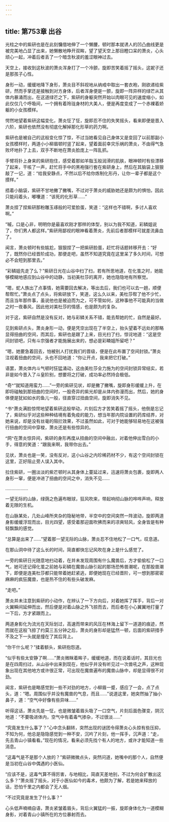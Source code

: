 ```yaml
---
---
---
```

title: 第753章 出谷
---



光柱之中的紫研也是在此刻慵借地伸了一个懒腰，顿时那本就诱人的凹凸曲线更是被完美地凸显了出来，她懒散地睁开双眸，望了望天空上那目瞪口呆的萧炎，心头顽心一起，冲着后者丢了一个暗含秋波的羞涩眼神过去。

天空上，接收到这秋波的萧炎浑身打了一个冷颤，旋即苦笑着摇了摇头，这妮子还是那孩子心性。

身形一动，缓缓地降下身形，萧炎目不斜视地从纳戒中取出一套衣袍，刚欲递给紫研，然而手掌还是接触到对方身体，后者浑身便是一颤，旋即一阵异样的绿芒从其体内暴涌而出，在这道绿芒之下，紫研的身躯突然开始以肉眼可见的速度缩小，如此仅仅几个呼吸间，一个拥有着玲珑身材的大美人，便是再度变成了一个赤裸着娇躯的小女孩模样。

愕然地望着紫研这幅变化，萧炎怔了怔，旋即忍不住的失笑摇头，看来即便是晋入六阶，紫研也依然没有彻底化解掉那化形草的药力啊。

紫研也是被自己的这般变化惊了惊，不过当她看见自己身体又是变回了以前那副小女孩模样时，两道小小柳眉顿时竖了起来，望着面前幸灾乐祸的萧炎，不由得气急败坏地扑了上去，双手不断地在萧炎脸庞上一阵乱抓。

手臂将扑上身来的紫研抱住，感受着那如羊脂玉般润滑的肌肤，眼神顿时有些漂移了起来，干咳了一声，赶忙将手中的黑袍强行套在紫研身上，然后在其脑袋上狠狠敲了一记，道：“给我安静点，不然以后不给你炼制化形丹，让你一辈子都是这个摸样。”

捂着小脑袋，紫研不甘地撇了撇嘴，不过对于萧炎的威胁她还是颇为的惧怕，因此只能闷着头，嘟囔道：“该死的化形草……”

萧炎捏了捏紫研那粉雕玉琢般的可爱脸蛋，笑道：“这样也不错啊，多讨人喜欢啊。”

“嘁，口是心非，明明你是最喜欢刚才那样的体型，别以为我不知道，彩鳞姐说了，你们男人都这样。”紫研用鄙视的眼神看着萧炎，先前后者那模样可就差流鼻血了。

闻言，萧炎顿时有些尴尬，狠狠捏了一把紫研脸蛋，赶忙将话题转移开去：“好了，既然你已经晋阶成功，那便走吧，虽然不知道究竟在这里呆了多久时间，可想必不会短到那里去。”

“彩鳞姐先走了么？”紫研日光在山谷中扫了扫，若有所思地道，在化茧之时，她能够模糊地感应到山谷中的动静，当初美杜莎的离开，她也隐隐地有所察觉。

“嗯，蛇人族出了点事情，她需要回去解决，等出去后，我们也可以去一趟，顺便帮帮忙。”萧炎点了点头，将紫研放下，笑道，这么久以来，美杜莎帮了他不少忙，而且当年那件事，虽说他也是被迫而为之，可不管如何，这种事他不可能真的当做之时一夜春风，因此他对美杜莎的情感，也是颇为的复杂。

对于这，紫研自然是没有反对，她与彩鳞关系不错，能去帮她的忙，自然是最好。

见到紫研点头，萧炎身形一动，便是凭空出现在了半空上，抬头望着不远处的那略显得扭曲的空间，而其后，紫研也是跟了上来，目光扫了扫，惊诧地道：“这是空间封锁吧，只有斗宗强者才能施展出来的，想必是彩瞵姐所留吧？”

“嗯，她要急着回去，怕被别人打扰我们的晋级，便是在此布置了空间封锁。”萧炎注视着扭曲的空间，头也不回地道：“你让开点，我来把它打破。”

语罢，萧炎体内斗气顿时狂猛涌动，这由美杜莎全力施为的空间封锁异常结实，若非是如今晋入了斗皇阶别，想要将之打破，成功率必然持会极低。

^奇^“就知道用蛮力……”一旁的紫研见状，却是撇了撇嘴，旋即身形缓缓上升，在即将碰触到那扭曲的空间时，一股奇异的紫光却是从体内弥漫而出，然后，她的身体便是犹如如水的鱼儿一般，径直穿过扭曲空间，旋即消失不见。

^书^萧炎满脸惊愕地望着紫研这般举动，片刻后方才苦笑着摇了摇头，他倒是忘记了，紫研似乎对这些种种结境有着免疫的能力，想当年那内院设置的药库结界，对她来说，却是没有丝毫的阻拦效果，不过虽然如此，可对于她能够轻易地在这被强行扭曲的空间中穿梭，萧炎还是有些惊异的。

^网^在萧炎惊异间，紫研的身形再度从扭曲的空间中融出，对着他伸出雪白的小手，得意的笑道：“跟我来啊，我带你出去。”

见状，萧炎也是一笑，没有反对，这小山谷之内珍稀药材不少，有这个空间封锁在这里，正好阻止旁人误入其中。

拉住紫研，一圈淡淡的紫芒顿时从其身体上蔓延过来，迅速将萧炎包裹，旋即两人身形一窜，便是冲进了扭曲的空间之中，消失不见……

………………

一望无际的山脉，绿荫之色遍布眼球，狂风吹来，带起响彻山脉的哗哗声响，释放着无限的生机。

在山脉某处，几处山峰所夹杂的隐秘地带，半空中的空间突然一阵波动，旋即两道身影缓缓浮现而出，目光四望，感受着那迎面吹拂而来的凉爽轻风，全身皆是有种轻飘飘的感觉。

“总算是出来了……”望着那一望无际的山脉，萧炎忍不住地松了一口气，叹息道。

在那山洞中待了这么长的时间，简直都快忘记风吹在身上是什么感觉了。

一旁的紫研日光随意地扫动着，在并未发现周围有什么魔兽后，方才偷偷松了一口气，她可还记得化茧之前她与彩鳞在魔兽山脉引起的那场恐怖兽潮呢，在那股兽潮下，即便是连美杜莎都只能带着她赶紧逃，即便她现在已经晋阶，可一想到那密密麻麻的疯狂魔兽，也是热不住的有些头破发麻。

“走吧。”

萧炎并未注意到紫研的小动作，在辨认了一下方向后，对着她挥了挥手，背后一对火翼瞬间延伸而出，然后便是对着山脉之外飞掠而去，而后者在小心翼翼地打量了一下后，方才紧跟而上。

两道身影化为流光在天际划过，高速而带来的风压在林海上留下一道道的痕迹，然而就在这般飞掠了约莫三五分钟之后，萧炎的身形却是猛然一顿，后面的紫研措手不及之下一头就是撞在了其后背上。

“你干什么呢？”揉着额头，紫研抱怨道。

“似乎有些太安静了啊……”萧炎微眯着眸子，缓缓地道，而在说着话时，其目光也是在四周扫过，从山谷中出来到现在，他似乎并没有听见过一次兽吼之声，这种现象出现在其他地方或许很正常，可出现在魔兽遍布的魔兽山脉中，却是显得很不对劲。

闻言，紫研也是略感觉到一些不对劲的地方，小柳眉一蹙，感应了一会，点了点头，道：“嗯。周围似乎并没有魔兽的气息，而且……”说道这里，她突然抽了抽小鼻子，道：“空气中好像有些异味……”

听得这话，萧炎先是一怔，也是微皱着眉头吸了一口空气，片刻后面色骤变，阴沉地道：“不要吸进体内，空气中有着毒气掺杂，不过很淡……”

“究竟发生什么事了？”心中念头翻转，突然出现的谜团令得萧炎心头掠有些压抑，不知为何，他总是隐隐感觉到一种不安，沉吟了片刻，他一挥手，沉声道：“走，先去青山小镇看看。”现在的情况，看来必须先找个有人的地方，或许才能知道一些消息。

“这毒气是不是那个人放的？”紫研微微点头，突然问道，她嘴中的那个人，自然便是当初在山谷中偶遇的小医仙。

“应该不是，这毒气算不得厉害，与地相比，简直天差地别，不过为何会扩散出这么多？”萧炎摇了摇头，对于小医仙如今的毒术，他颇为了解，若是她来释放的话，恐怕千里之内都会了无人烟。

“不过究竟是发生了什么事？”

心头低声喃喃自语，萧炎紧皱着眉头，背后火翼猛的一振，旋即身体化为一道模糊身影，对着青山小镇所在的方位暴射而去。